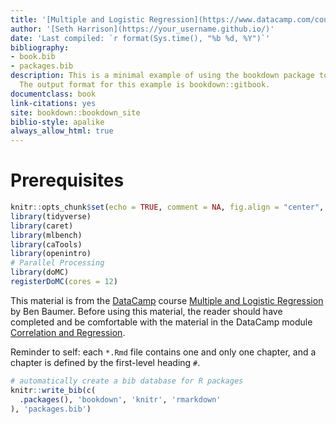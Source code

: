 ```yaml
--- 
title: '[Multiple and Logistic Regression](https://www.datacamp.com/courses/multiple-and-logistic-regression)'
author: '[Seth Harrison](https://your_username.github.io/)'
date: 'Last compiled: `r format(Sys.time(), "%b %d, %Y")`'
bibliography:
- book.bib
- packages.bib
description: This is a minimal example of using the bookdown package to write a book.
  The output format for this example is bookdown::gitbook.
documentclass: book
link-citations: yes
site: bookdown::bookdown_site
biblio-style: apalike
always_allow_html: true
---
```


# Prerequisites

```r
knitr::opts_chunk$set(echo = TRUE, comment = NA, fig.align = "center", fig.width = 4, fig.height = 4, message = FALSE, warning = FALSE)
library(tidyverse)
library(caret)
library(mlbench)
library(caTools)
library(openintro)
# Parallel Processing
library(doMC)
registerDoMC(cores = 12)
```

This material is from the [DataCamp](https://www.datacamp.com) course [Multiple and Logistic Regression](https://www.datacamp.com/courses/multiple-and-logistic-regression) by Ben Baumer.  Before using this material, the reader should have completed and be comfortable with the material in the DataCamp module [Correlation and Regression](https://www.datacamp.com/courses/correlation-and-regression).


Reminder to self: each `*.Rmd` file contains one and only one chapter, and a chapter is defined by the first-level heading `#`.




```r
# automatically create a bib database for R packages
knitr::write_bib(c(
  .packages(), 'bookdown', 'knitr', 'rmarkdown'
), 'packages.bib')
```

